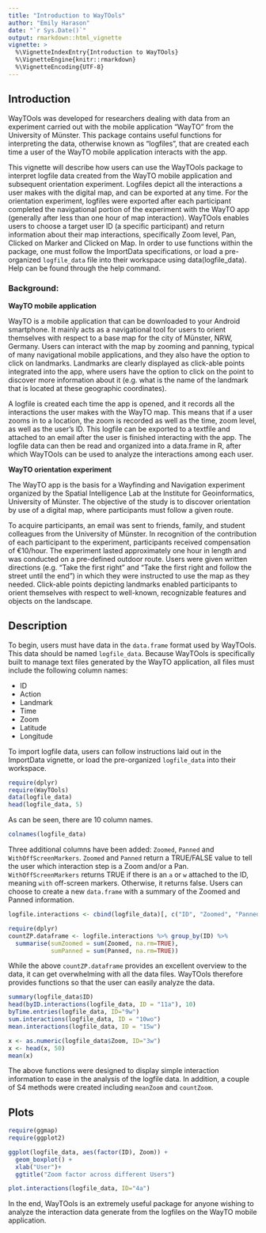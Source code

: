 ```yaml
---
title: "Introduction to WayTOols"
author: "Emily Harason"
date: "`r Sys.Date()`"
output: rmarkdown::html_vignette
vignette: >
  %\VignetteIndexEntry{Introduction to WayTOols}
  %\VignetteEngine{knitr::rmarkdown}
  %\VignetteEncoding{UTF-8}
---
```

## Introduction

WayTOols was developed for researchers dealing with data from an experiment carried out with the mobile application "WayTO" from the University of Münster. This package contains useful functions for interpreting the data, otherwise known as "logfiles", that are created each time a user of the WayTO mobile application interacts with the app.

This vignette will describe how users can use the WayTOols package to interpret logfile data created from the WayTO mobile application and subsequent orientation experiment. Logfiles depict all the interactions a user makes with the digital map, and can be exported at any time. For the orientation experiment, logfiles were exported after each participant completed the navigational portion of the experiment with the WayTO app (generally after less than one hour of map interaction). WayTOols enables users to choose a target user ID (a specific participant) and return information about their map interactions, specifically Zoom level, Pan, Clicked on Marker and Clicked on Map. In order to use functions within the package, one must follow the ImportData specifications, or load a pre-organized `logfile_data` file into their workspace using data(logfile_data). Help can be found through the help command. 

### Background: 
<b>WayTO mobile application</b>

WayTO is a mobile application that can be downloaded to your Android smartphone. It mainly acts as a navigational tool for users to orient themselves with respect to a base map for the city of Münster, NRW, Germany. Users can interact with the map by zooming and panning, typical of many navigational mobile applications, and they also have the option to click on landmarks. Landmarks are clearly displayed as click-able points integrated into the app, where users have the option to click on the point to discover more information about it (e.g. what is the name of the landmark that is located at these geographic coordinates). 

A logfile is created each time the app is opened, and it records all the interactions the user makes with the WayTO map. This means that if a user zooms in to a location, the zoom is recorded as well as the time, zoom level, as well as the user's ID. This logfile can be exported to a textfile and attached to an email after the user is finished interacting with the app. The logfile data can then be read and organized into a data.frame in R, after which WayTOols can be used to analyze the interactions among each user. 

<b>WayTO orientation experiment</b>

The WayTO app is the basis for a Wayfinding and Navigation experiment organized by the Spatial Intelligence Lab at the Institute for Geoinformatics, University of Münster. The objective of the study is to discover orientation by use of a digital map, where
participants must follow a given route. 

To acquire participants, an email was sent to friends, family, and student colleagues from the University of Münster. In recognition of the contribution of each participant to the experiment, participants received compensation of €10/hour. The experiment lasted approximately one hour in length and was conducted on a pre-defined outdoor route. Users were given written directions (e.g. "Take the first right" and "Take the first right and follow the street until the end") in which they were instructed to use the map as they needed. Click-able points depicting landmarks enabled participants to orient themselves with respect to well-known, recognizable features and objects on the landscape. 

## Description 

To begin, users must have data in the `data.frame` format used by WayTOols. This data should be named `logfile_data`. Because WayTOols is specifically built to manage text files generated by the WayTO application, all files must include the following column names: 

 * ID
 * Action
 * Landmark
 * Time
 * Zoom
 * Latitude
 * Longitude
 
To import logfile data, users can follow instructions laid out in the ImportData vignette, or load the pre-organized `logfile_data` into their workspace. 

```r
require(dplyr)
require(WayTOols)
data(logfile_data)
head(logfile_data, 5)
```

As can be seen, there are 10 column names. 

```r
colnames(logfile_data)
```

Three additional columns have been added: `Zoomed`, `Panned` and `WithOffScreenMarkers`. `Zoomed` and `Panned` return a TRUE/FALSE value to tell the user which interaction step is a Zoom and/or a Pan. `WithOffScreenMarkers` returns TRUE if there is an `a` or `w` attached to the ID, meaning `with` off-screen markers. Otherwise, it returns false. Users can choose to create a new `data.frame` with a summary of the Zoomed and Panned information.

```r
logfile.interactions <- cbind(logfile_data)[, c("ID", "Zoomed", "Panned", "WithOffScreenMarkers")]

require(dplyr)
countZP.dataframe <- logfile.interactions %>% group_by(ID) %>% 
  summarise(sumZoomed = sum(Zoomed, na.rm=TRUE), 
            sumPanned = sum(Panned, na.rm=TRUE)) 
```
 
While the above `countZP.dataframe` provides an excellent overview to the data, it can get overwhelming with all the data files. WayTOols therefore provides functions so that the user can easily analyze the data. 

```r
summary(logfile_data$ID)
head(byID.interactions(logfile_data, ID = "11a"), 10)
byTime.entries(logfile_data, ID="9w")
sum.interactions(logfile_data, ID = "10wo")
mean.interactions(logfile_data, ID = "15w")

x <- as.numeric(logfile_data$Zoom, ID="3w")
x <- head(x, 50)
mean(x)
```

The above functions were designed to display simple interaction information to ease in the analysis of the logfile data. In addition, a couple of S4 methods were created including `meanZoom` and `countZoom`. 

## Plots

```r

require(ggmap)
require(ggplot2)

ggplot(logfile_data, aes(factor(ID), Zoom)) + 
  geom_boxplot() + 
  xlab("User")+
  ggtitle("Zoom factor across different Users")

plot.interactions(logfile_data, ID="4a")
```

In the end, WayTOols is an extremely useful package for anyone wishing to 
analyze the interaction data generate from the logfiles on the WayTO mobile application. 
